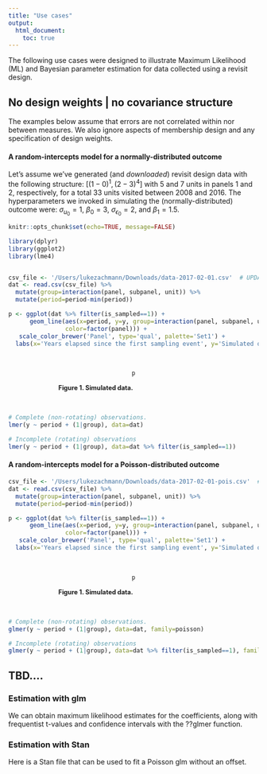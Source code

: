 ```yaml
---
title: "Use cases"
output:
  html_document:
    toc: true
---
```


<!-- # Simple cases -->
The following use cases were designed to illustrate Maximum Likelihood (ML) and
Bayesian parameter estimation for data collected using a revisit design. 

## No design weights | no covariance structure
The examples below assume that errors are not correlated within nor between 
measures. We also ignore aspects of membership design and any specification of design weights. 

#### A random-intercepts model for a normally-distributed outcome
Let's assume we've generated (and _downloaded_) revisit design data with the 
following structure: $[(1-0)^1, (2-3)^4]$ with 5 and 7 units in panels 1 and 2, 
respectively, for a total 33 units visited between 2008 and 2016. The 
hyperparameters we invoked in simulating the (normally-distributed) outcome 
were: $\sigma_{u_0}=1$, $\beta_0=3$, $\sigma_{\epsilon_0}=2$, and $\beta_1=1.5$.

```r
knitr::opts_chunk$set(echo=TRUE, message=FALSE)
```

```r
library(dplyr)
library(ggplot2)
library(lme4)


csv_file <- '/Users/lukezachmann/Downloads/data-2017-02-01.csv'  # UPDATE!
dat <- read.csv(csv_file) %>%
  mutate(group=interaction(panel, subpanel, unit)) %>% 
  mutate(period=period-min(period))

p <- ggplot(dat %>% filter(is_sampled==1)) +
      geom_line(aes(x=period, y=y, group=interaction(panel, subpanel, unit),
                color=factor(panel))) +
   scale_color_brewer('Panel', type='qual', palette='Set1') +
  labs(x='Years elapsed since the first sampling event', y='Simulated outcome')
```

<br><center><div style="width:60%;"></p>
```r
p
```
<p style="text-align: justify; font-size:90%; width:100%;">
__Figure 1. Simulated data.__</p></div></center><br>


```r
# Complete (non-rotating) observations.
lmer(y ~ period + (1|group), data=dat)

# Incomplete (rotating) observations
lmer(y ~ period + (1|group), data=dat %>% filter(is_sampled==1))
```


#### A random-intercepts model for a Poisson-distributed outcome
```r
csv_file <- '/Users/lukezachmann/Downloads/data-2017-02-01-pois.csv'  # UPDATE!
dat <- read.csv(csv_file) %>%
  mutate(group=interaction(panel, subpanel, unit)) %>% 
  mutate(period=period-min(period))

p <- ggplot(dat %>% filter(is_sampled==1)) +
      geom_line(aes(x=period, y=y, group=interaction(panel, subpanel, unit),
                color=factor(panel))) +
   scale_color_brewer('Panel', type='qual', palette='Set1') +
  labs(x='Years elapsed since the first sampling event', y='Simulated outcome')
```

<br><center><div style="width:60%;"></p>
```r
p
```
<p style="text-align: justify; font-size:90%; width:100%;">
__Figure 1. Simulated data.__</p></div></center><br>


```r
# Complete (non-rotating) observations.
glmer(y ~ period + (1|group), data=dat, family=poisson)

# Incomplete (rotating) observations
glmer(y ~ period + (1|group), data=dat %>% filter(is_sampled==1), family=poisson)
```


<!-- # More involved cases -->
## TBD....

### Estimation with glm
We can obtain maximum likelihood estimates for the coefficients, along with frequentist t-values and confidence intervals with the ??glmer function.

### Estimation with Stan
Here is a Stan file that can be used to fit a Poisson glm without an offset.
